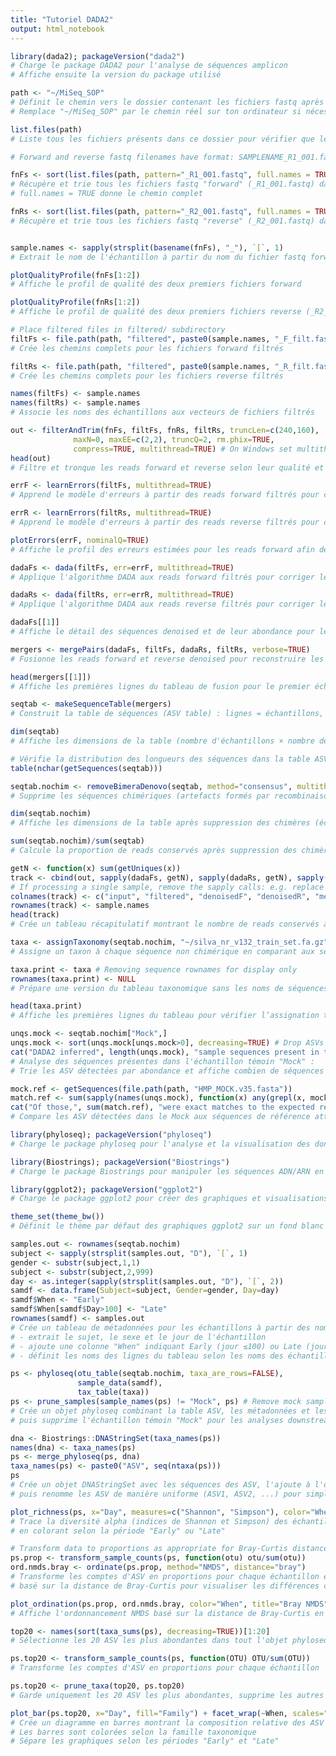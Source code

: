 ```yaml
---
title: "Tutoriel DADA2"
output: html_notebook
---
```


```r
library(dada2); packageVersion("dada2")
# Charge le package DADA2 pour l'analyse de séquences amplicon
# Affiche ensuite la version du package utilisé
```


```r
path <- "~/MiSeq_SOP" 
# Définit le chemin vers le dossier contenant les fichiers fastq après les avoir décompressés.
# Remplace "~/MiSeq_SOP" par le chemin réel sur ton ordinateur si nécessaire.

list.files(path)
# Liste tous les fichiers présents dans ce dossier pour vérifier que les fastq ont bien été trouvés
```
```r
# Forward and reverse fastq filenames have format: SAMPLENAME_R1_001.fastq and SAMPLENAME_R2_001.fastq

fnFs <- sort(list.files(path, pattern="_R1_001.fastq", full.names = TRUE))
# Récupère et trie tous les fichiers fastq "forward" (_R1_001.fastq) dans le dossier path
# full.names = TRUE donne le chemin complet 

fnRs <- sort(list.files(path, pattern="_R2_001.fastq", full.names = TRUE))
# Récupère et trie tous les fichiers fastq "reverse" (_R2_001.fastq) dans le dossier path


sample.names <- sapply(strsplit(basename(fnFs), "_"), `[`, 1)
# Extrait le nom de l'échantillon à partir du nom du fichier fastq forward
```
```r
plotQualityProfile(fnFs[1:2])
# Affiche le profil de qualité des deux premiers fichiers forward
```

```r
plotQualityProfile(fnRs[1:2])
# Affiche le profil de qualité des deux premiers fichiers reverse (_R2_001.fastq)
```
```r
# Place filtered files in filtered/ subdirectory
filtFs <- file.path(path, "filtered", paste0(sample.names, "_F_filt.fastq.gz"))
# Crée les chemins complets pour les fichiers forward filtrés

filtRs <- file.path(path, "filtered", paste0(sample.names, "_R_filt.fastq.gz"))
# Crée les chemins complets pour les fichiers reverse filtrés

names(filtFs) <- sample.names
names(filtRs) <- sample.names
# Associe les noms des échantillons aux vecteurs de fichiers filtrés
```
```r
out <- filterAndTrim(fnFs, filtFs, fnRs, filtRs, truncLen=c(240,160),
              maxN=0, maxEE=c(2,2), truncQ=2, rm.phix=TRUE,
              compress=TRUE, multithread=TRUE) # On Windows set multithread=FALSE
head(out)
# Filtre et tronque les reads forward et reverse selon leur qualité et supprime les reads PhiX, puis affiche un aperçu du nombre de reads retenus
```
```r
errF <- learnErrors(filtFs, multithread=TRUE)
# Apprend le modèle d'erreurs à partir des reads forward filtrés pour corriger les erreurs de séquençage
```
```r
errR <- learnErrors(filtRs, multithread=TRUE)
# Apprend le modèle d'erreurs à partir des reads reverse filtrés pour corriger les erreurs de séquençage
```
```r
plotErrors(errF, nominalQ=TRUE)
# Affiche le profil des erreurs estimées pour les reads forward afin de visualiser la qualité du modèle d'erreurs
```
```r
dadaFs <- dada(filtFs, err=errF, multithread=TRUE)
# Applique l'algorithme DADA aux reads forward filtrés pour corriger les erreurs et identifier les vraies séquences
```

```r
dadaRs <- dada(filtRs, err=errR, multithread=TRUE)
# Applique l'algorithme DADA aux reads reverse filtrés pour corriger les erreurs et identifier les vraies séquences
```

```r
dadaFs[[1]]
# Affiche le détail des séquences denoised et de leur abondance pour le premier échantillon forward
```
```r
mergers <- mergePairs(dadaFs, filtFs, dadaRs, filtRs, verbose=TRUE)
# Fusionne les reads forward et reverse denoised pour reconstruire les séquences complètes d'ADN

head(mergers[[1]])
# Affiche les premières lignes du tableau de fusion pour le premier échantillon afin de vérifier la fusion
```

```r
seqtab <- makeSequenceTable(mergers)
# Construit la table de séquences (ASV table) : lignes = échantillons, colonnes = séquences uniques

dim(seqtab)
# Affiche les dimensions de la table (nombre d'échantillons × nombre de séquences uniques)
```
```r
# Vérifie la distribution des longueurs des séquences dans la table ASV
table(nchar(getSequences(seqtab)))
```

```r
seqtab.nochim <- removeBimeraDenovo(seqtab, method="consensus", multithread=TRUE, verbose=TRUE)
# Supprime les séquences chimériques (artefacts formés par recombinaison de séquences abondantes)

dim(seqtab.nochim)
# Affiche les dimensions de la table après suppression des chimères (échantillons × séquences uniques restantes)
```
```r
sum(seqtab.nochim)/sum(seqtab)
# Calcule la proportion de reads conservés après suppression des chimères
```
```r
getN <- function(x) sum(getUniques(x))
track <- cbind(out, sapply(dadaFs, getN), sapply(dadaRs, getN), sapply(mergers, getN), rowSums(seqtab.nochim))
# If processing a single sample, remove the sapply calls: e.g. replace sapply(dadaFs, getN) with getN(dadaFs)
colnames(track) <- c("input", "filtered", "denoisedF", "denoisedR", "merged", "nonchim")
rownames(track) <- sample.names
head(track)
# Crée un tableau récapitulatif montrant le nombre de reads conservés à chaque étape du pipeline pour chaque échantillon
```

```r
taxa <- assignTaxonomy(seqtab.nochim, "~/silva_nr_v132_train_set.fa.gz", multithread=TRUE)
# Assigne un taxon à chaque séquence non chimérique en comparant aux séquences de référence SILVA
```

```r
taxa.print <- taxa # Removing sequence rownames for display only
rownames(taxa.print) <- NULL
# Prépare une version du tableau taxonomique sans les noms de séquences pour un affichage plus lisible

head(taxa.print)
# Affiche les premières lignes du tableau pour vérifier l’assignation taxonomique
```
```r
unqs.mock <- seqtab.nochim["Mock",]
unqs.mock <- sort(unqs.mock[unqs.mock>0], decreasing=TRUE) # Drop ASVs absent in the Mock
cat("DADA2 inferred", length(unqs.mock), "sample sequences present in the Mock community.\n")
# Analyse des séquences présentes dans l'échantillon témoin "Mock" : 
# Trie les ASV détectées par abondance et affiche combien de séquences DADA2 a identifiées dans le Mock
```
```r
mock.ref <- getSequences(file.path(path, "HMP_MOCK.v35.fasta"))
match.ref <- sum(sapply(names(unqs.mock), function(x) any(grepl(x, mock.ref))))
cat("Of those,", sum(match.ref), "were exact matches to the expected reference sequences.\n")
# Compare les ASV détectées dans le Mock aux séquences de référence attendues et affiche combien correspondent exactement
```
```r
library(phyloseq); packageVersion("phyloseq")
# Charge le package phyloseq pour l'analyse et la visualisation des données microbiomes et affiche sa version
```
```r
library(Biostrings); packageVersion("Biostrings")
# Charge le package Biostrings pour manipuler les séquences ADN/ARN en R et affiche sa version
```
```r
library(ggplot2); packageVersion("ggplot2")
# Charge le package ggplot2 pour créer des graphiques et visualisations, et affiche sa version
```
```r
theme_set(theme_bw())
# Définit le thème par défaut des graphiques ggplot2 sur un fond blanc avec grille (theme_bw)
```
```r
samples.out <- rownames(seqtab.nochim)
subject <- sapply(strsplit(samples.out, "D"), `[`, 1)
gender <- substr(subject,1,1)
subject <- substr(subject,2,999)
day <- as.integer(sapply(strsplit(samples.out, "D"), `[`, 2))
samdf <- data.frame(Subject=subject, Gender=gender, Day=day)
samdf$When <- "Early"
samdf$When[samdf$Day>100] <- "Late"
rownames(samdf) <- samples.out
# Crée un tableau de métadonnées pour les échantillons à partir des noms de fichiers : 
# - extrait le sujet, le sexe et le jour de l'échantillon
# - ajoute une colonne "When" indiquant Early (jour ≤100) ou Late (jour >100)
# - définit les noms des lignes du tableau selon les noms des échantillons
```
```r
ps <- phyloseq(otu_table(seqtab.nochim, taxa_are_rows=FALSE), 
               sample_data(samdf), 
               tax_table(taxa))
ps <- prune_samples(sample_names(ps) != "Mock", ps) # Remove mock sample
# Crée un objet phyloseq combinant la table ASV, les métadonnées et les informations taxonomiques,
# puis supprime l'échantillon témoin "Mock" pour les analyses downstream
```
```r
dna <- Biostrings::DNAStringSet(taxa_names(ps))
names(dna) <- taxa_names(ps)
ps <- merge_phyloseq(ps, dna)
taxa_names(ps) <- paste0("ASV", seq(ntaxa(ps)))
ps
# Crée un objet DNAStringSet avec les séquences des ASV, l'ajoute à l'objet phyloseq,
# puis renomme les ASV de manière uniforme (ASV1, ASV2, ...) pour simplifier les références
```
```r
plot_richness(ps, x="Day", measures=c("Shannon", "Simpson"), color="When")
# Trace la diversité alpha (indices de Shannon et Simpson) des échantillons en fonction du jour,
# en colorant selon la période "Early" ou "Late"
```
```r
# Transform data to proportions as appropriate for Bray-Curtis distances
ps.prop <- transform_sample_counts(ps, function(otu) otu/sum(otu))
ord.nmds.bray <- ordinate(ps.prop, method="NMDS", distance="bray")
# Transforme les comptes d'ASV en proportions pour chaque échantillon et calcule un ordonnancement NMDS
# basé sur la distance de Bray-Curtis pour visualiser les différences communautaires entre échantillons
```
```r
plot_ordination(ps.prop, ord.nmds.bray, color="When", title="Bray NMDS")
# Affiche l'ordonnancement NMDS basé sur la distance de Bray-Curtis en colorant les échantillons selon "When"
```
```r
top20 <- names(sort(taxa_sums(ps), decreasing=TRUE))[1:20]
# Sélectionne les 20 ASV les plus abondantes dans tout l'objet phyloseq

ps.top20 <- transform_sample_counts(ps, function(OTU) OTU/sum(OTU))
# Transforme les comptes d'ASV en proportions pour chaque échantillon

ps.top20 <- prune_taxa(top20, ps.top20)
# Garde uniquement les 20 ASV les plus abondantes, supprime les autres

plot_bar(ps.top20, x="Day", fill="Family") + facet_wrap(~When, scales="free_x")
# Crée un diagramme en barres montrant la composition relative des ASV par jour
# Les barres sont colorées selon la famille taxonomique
# Sépare les graphiques selon les périodes "Early" et "Late"
```

